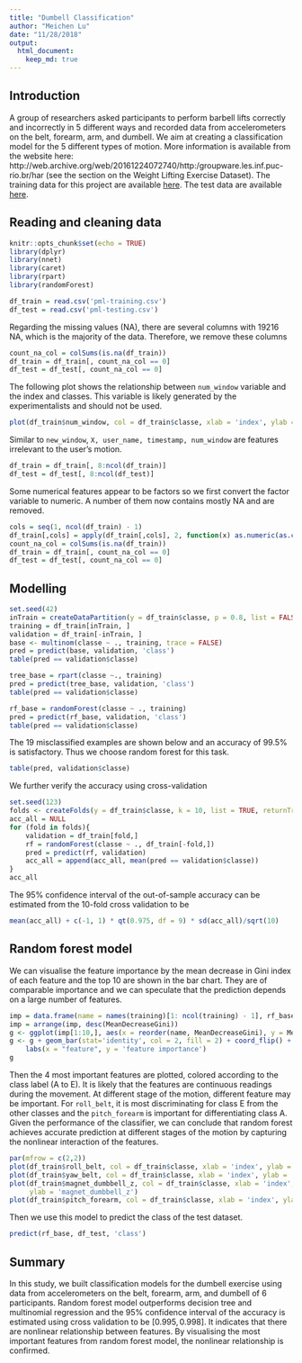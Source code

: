 ```yaml
---
title: "Dumbell Classification"
author: "Meichen Lu"
date: "11/28/2018"
output: 
  html_document:
    keep_md: true
---
```


## Introduction
A group of researchers asked participants to perform barbell lifts correctly and incorrectly in 5 different ways and recorded data from accelerometers on the belt, forearm, arm, and dumbell. We aim at creating a classification model for the 5 different types of motion. More information is available from the website here: http://web.archive.org/web/20161224072740/http:/groupware.les.inf.puc-rio.br/har (see the section on the Weight Lifting Exercise Dataset). The training data for this project are available [here](https://d396qusza40orc.cloudfront.net/predmachlearn/pml-training.csv).
The test data are available [here](https://d396qusza40orc.cloudfront.net/predmachlearn/pml-testing.csv).



## Reading and cleaning data

```r
knitr::opts_chunk$set(echo = TRUE)
library(dplyr)
library(nnet)
library(caret)
library(rpart)
library(randomForest)
```


```r
df_train = read.csv('pml-training.csv')
df_test = read.csv('pml-testing.csv')
```

Regarding the missing values (NA), there are several columns with 19216 NA, which is the majority of the data. Therefore, we remove these columns

```r
count_na_col = colSums(is.na(df_train))
df_train = df_train[, count_na_col == 0]
df_test = df_test[, count_na_col == 0] 
```

The following plot shows the relationship between `num_window` variable and the index and classes. This variable is likely generated by the experimentalists and should not be used.

```r
plot(df_train$num_window, col = df_train$classe, xlab = 'index', ylab = 'num_window')
```


Similar to `new_window`, `X, user_name, timestamp, num_window` are features irrelevant to the user's motion.
```r
df_train = df_train[, 8:ncol(df_train)]
df_test = df_test[, 8:ncol(df_test)]
```

Some numerical features appear to be factors so we first convert the factor variable to numeric. A number of them now contains mostly NA and are removed.
```r
cols = seq(1, ncol(df_train) - 1)
df_train[,cols] = apply(df_train[,cols], 2, function(x) as.numeric(as.character(x)))
count_na_col = colSums(is.na(df_train))
df_train = df_train[, count_na_col == 0]
df_test = df_test[, count_na_col == 0] 
```


## Modelling

```r
set.seed(42)
inTrain = createDataPartition(y = df_train$classe, p = 0.8, list = FALSE)
training = df_train[inTrain, ]
validation = df_train[-inTrain, ]
base <- multinom(classe ~ ., training, trace = FALSE)
pred = predict(base, validation, 'class')
table(pred == validation$classe)
```

```r
tree_base = rpart(classe ~., training)
pred = predict(tree_base, validation, 'class')
table(pred == validation$classe)
```

```r
rf_base = randomForest(classe ~ ., training)
pred = predict(rf_base, validation, 'class')
table(pred == validation$classe)
```
The 19 misclassified examples are shown below and an accuracy of 99.5% is satisfactory. Thus we choose random forest for this task.
```r
table(pred, validation$classe)
```
We further verify the accuracy using cross-validation
```r
set.seed(123)
folds <- createFolds(y = df_train$classe, k = 10, list = TRUE, returnTrain = FALSE)
acc_all = NULL
for (fold in folds){
    validation = df_train[fold,]
    rf = randomForest(classe ~ ., df_train[-fold,])
    pred = predict(rf, validation)
    acc_all = append(acc_all, mean(pred == validation$classe))
}
acc_all
```
The 95% confidence interval of the out-of-sample accuracy can be estimated from the 10-fold cross validation to be
```r
mean(acc_all) + c(-1, 1) * qt(0.975, df = 9) * sd(acc_all)/sqrt(10)
```


## Random forest model
We can visualise the feature importance by the mean decrease in Gini index of each feature and the top 10 are shown in the bar chart. They are of comparable importance and we can speculate that the prediction depends on a large number of features. 
```r
imp = data.frame(name = names(training)[1: ncol(training) - 1], rf_base$importance)
imp = arrange(imp, desc(MeanDecreaseGini))
g <- ggplot(imp[1:10,], aes(x = reorder(name, MeanDecreaseGini), y = MeanDecreaseGini))
g <- g + geom_bar(stat='identity', col = 2, fill = 2) + coord_flip() + 
    labs(x = "feature", y = 'feature importance')
g
```

Then the 4 most important features are plotted, colored according to the class label (A to E). It is likely that the features are continuous readings during the movement. At different stage of the motion, different feature may be important. For `roll_belt`, it is most discriminating for class E from the other classes and the `pitch_forearm` is important for differentiating class A. Given the performance of the classifier, we can conclude that random forest achieves accurate prediction at different stages of the motion by capturing the nonlinear interaction of the features.
```r
par(mfrow = c(2,2))
plot(df_train$roll_belt, col = df_train$classe, xlab = 'index', ylab = 'roll_belt')
plot(df_train$yaw_belt, col = df_train$classe, xlab = 'index', ylab = 'yaw_belt')
plot(df_train$magnet_dumbbell_z, col = df_train$classe, xlab = 'index', 
     ylab = 'magnet_dumbbell_z')
plot(df_train$pitch_forearm, col = df_train$classe, xlab = 'index', ylab = 'pitch_forearm')
```

Then we use this model to predict the class of the test dataset.
```r
predict(rf_base, df_test, 'class')
```
## Summary
In this study, we built classification models for the dumbell exercise using data from accelerometers on the belt, forearm, arm, and dumbell of 6 participants. Random forest model outperforms decision tree and multinomial regression and the 95% confidence interval of the accuracy is estimated using cross validation to be $[0.995, 0.998]$. It indicates that there are nonlinear relationship between features. By visualising the most important features from random forest model, the nonlinear relationship is confirmed. 


